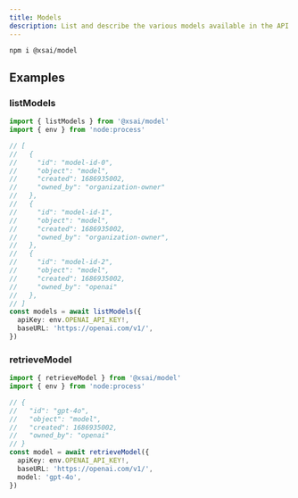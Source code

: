 ```yaml
---
title: Models
description: List and describe the various models available in the API.
---
```



<PkgSizeBadge pkg="@xsai/model" />

```package-install
npm i @xsai/model
```

## Examples

### listModels

```ts twoslash
import { listModels } from '@xsai/model'
import { env } from 'node:process'

// [
//   {
//     "id": "model-id-0",
//     "object": "model",
//     "created": 1686935002,
//     "owned_by": "organization-owner"
//   },
//   {
//     "id": "model-id-1",
//     "object": "model",
//     "created": 1686935002,
//     "owned_by": "organization-owner",
//   },
//   {
//     "id": "model-id-2",
//     "object": "model",
//     "created": 1686935002,
//     "owned_by": "openai"
//   },
// ]
const models = await listModels({
  apiKey: env.OPENAI_API_KEY!,
  baseURL: 'https://openai.com/v1/',
})
```

### retrieveModel

```ts twoslash
import { retrieveModel } from '@xsai/model'
import { env } from 'node:process'

// {
//   "id": "gpt-4o",
//   "object": "model",
//   "created": 1686935002,
//   "owned_by": "openai"
// }
const model = await retrieveModel({
  apiKey: env.OPENAI_API_KEY!,
  baseURL: 'https://openai.com/v1/',
  model: 'gpt-4o',
})
```
